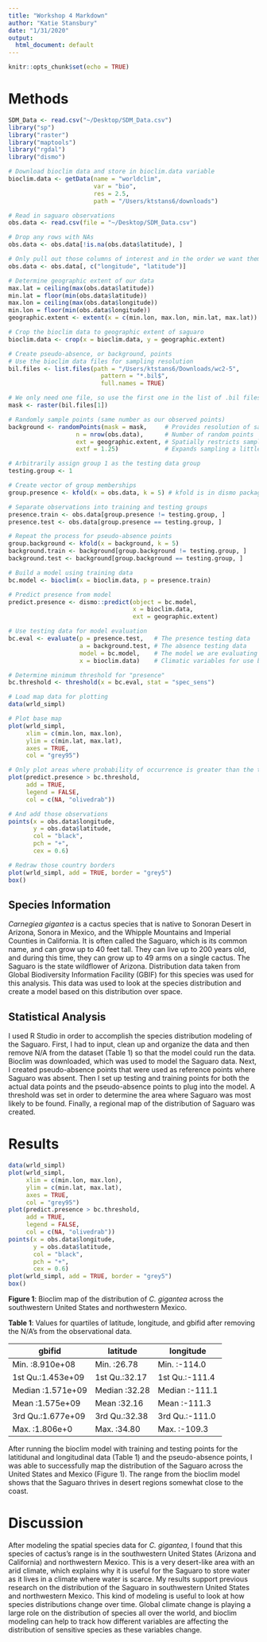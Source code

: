 ```yaml
---
title: "Workshop 4 Markdown"
author: "Katie Stansbury"
date: "1/31/2020"
output:
  html_document: default
---
```


```r
knitr::opts_chunk$set(echo = TRUE)
```

# Methods

```r
SDM_Data <- read.csv("~/Desktop/SDM_Data.csv")
library("sp")
library("raster")
library("maptools")
library("rgdal")
library("dismo")

# Download bioclim data and store in bioclim.data variable
bioclim.data <- getData(name = "worldclim",
                        var = "bio",
                        res = 2.5,
                        path = "/Users/ktstans6/downloads")

# Read in saguaro observations
obs.data <- read.csv(file = "~/Desktop/SDM_Data.csv")

# Drop any rows with NAs
obs.data <- obs.data[!is.na(obs.data$latitude), ]

# Only pull out those columns of interest and in the order we want them
obs.data <- obs.data[, c("longitude", "latitude")]

# Determine geographic extent of our data
max.lat = ceiling(max(obs.data$latitude))
min.lat = floor(min(obs.data$latitude))
max.lon = ceiling(max(obs.data$longitude))
min.lon = floor(min(obs.data$longitude))
geographic.extent <- extent(x = c(min.lon, max.lon, min.lat, max.lat))

# Crop the bioclim data to geographic extent of saguaro
bioclim.data <- crop(x = bioclim.data, y = geographic.extent)

# Create pseudo-absence, or background, points
# Use the bioclim data files for sampling resolution
bil.files <- list.files(path = "/Users/ktstans6/Downloads/wc2-5", 
                          pattern = "*.bil$", 
                          full.names = TRUE)

# We only need one file, so use the first one in the list of .bil files
mask <- raster(bil.files[1])

# Randomly sample points (same number as our observed points)
background <- randomPoints(mask = mask,     # Provides resolution of sampling points
                   n = nrow(obs.data),      # Number of random points
                   ext = geographic.extent, # Spatially restricts sampling
                   extf = 1.25)             # Expands sampling a little bit

# Arbitrarily assign group 1 as the testing data group
testing.group <- 1

# Create vector of group memberships
group.presence <- kfold(x = obs.data, k = 5) # kfold is in dismo package

# Separate observations into training and testing groups
presence.train <- obs.data[group.presence != testing.group, ]
presence.test <- obs.data[group.presence == testing.group, ]

# Repeat the process for pseudo-absence points
group.background <- kfold(x = background, k = 5)
background.train <- background[group.background != testing.group, ]
background.test <- background[group.background == testing.group, ]

# Build a model using training data
bc.model <- bioclim(x = bioclim.data, p = presence.train)

# Predict presence from model
predict.presence <- dismo::predict(object = bc.model, 
                                   x = bioclim.data, 
                                   ext = geographic.extent)

# Use testing data for model evaluation
bc.eval <- evaluate(p = presence.test,   # The presence testing data
                    a = background.test, # The absence testing data
                    model = bc.model,    # The model we are evaluating
                    x = bioclim.data)    # Climatic variables for use by model

# Determine minimum threshold for "presence"
bc.threshold <- threshold(x = bc.eval, stat = "spec_sens")

# Load map data for plotting
data(wrld_simpl)

# Plot base map
plot(wrld_simpl, 
     xlim = c(min.lon, max.lon),
     ylim = c(min.lat, max.lat),
     axes = TRUE, 
     col = "grey95")

# Only plot areas where probability of occurrence is greater than the threshold
plot(predict.presence > bc.threshold, 
     add = TRUE, 
     legend = FALSE, 
     col = c(NA, "olivedrab"))

# And add those observations
points(x = obs.data$longitude, 
       y = obs.data$latitude, 
       col = "black",
       pch = "+", 
       cex = 0.6)

# Redraw those country borders
plot(wrld_simpl, add = TRUE, border = "grey5")
box()
```

## Species Information
*Carnegiea gigantea* is a cactus species that is native to Sonoran Desert in Arizona, Sonora in Mexico, and the Whipple Mountains and Imperial Counties in California.  It is often called the Saguaro, which is its common name, and can grow up to 40 feet tall.  They can live up to 200 years old, and during this time, they can grow up to 49 arms on a single cactus.  The Saguaro is the state wildflower of Arizona.
Distribution data taken from Global Biodiversity Information Facility (GBIF) for this species was used for this analysis.  This data was used to look at the species distribution and create a model based on this distribution over space.

## Statistical Analysis
I used R Studio in order to accomplish the species distribution modeling of the Saguaro.  First, I had to input, clean up and organize the data and then remove N/A from the dataset (Table 1) so that the model could run the data.  Bioclim was downloaded, which was used to model the Saguaro data.  Next, I created pseudo-absence points that were used as reference points where Saguaro was absent.  Then I set up testing and training points for both the actual data points and the pseudo-absence points to plug into the model.  A threshold was set in order to determine the area where Saguaro was most likely to be found.  Finally, a regional map of the distribution of Saguaro was created.


# Results
```r
data(wrld_simpl)
plot(wrld_simpl, 
     xlim = c(min.lon, max.lon),
     ylim = c(min.lat, max.lat),
     axes = TRUE, 
     col = "grey95")
plot(predict.presence > bc.threshold, 
     add = TRUE, 
     legend = FALSE, 
     col = c(NA, "olivedrab"))
points(x = obs.data$longitude, 
       y = obs.data$latitude, 
       col = "black",
       pch = "+", 
       cex = 0.6)
plot(wrld_simpl, add = TRUE, border = "grey5")
box()
```
**Figure 1**: Bioclim map of the distribution of *C. gigantea* across the southwestern United States and northwestern Mexico.

**Table 1**: Values for quartiles of latitude, longitude, and gbifid after removing the N/A's from the observational data.

|      gbifid       |   latitude    |    longitude   |  
| ----------------- | ------------- | -------------- |   
| Min.   :8.910e+08 | Min.   :26.78 | Min.   :-114.0 |  
| 1st Qu.:1.453e+09 | 1st Qu.:32.17 | 1st Qu.:-111.4 |  
| Median :1.571e+09 | Median :32.28 | Median :-111.1 |  
| Mean   :1.575e+09 | Mean   :32.16 | Mean   :-111.3 |  
| 3rd Qu.:1.677e+09 | 3rd Qu.:32.38 | 3rd Qu.:-111.0 |  
| Max.   :1.806e+0  | Max.   :34.80 | Max.   :-109.3 | 

After running the bioclim model with training and testing points for the latitidunal and longitudinal data (Table 1) and the pseudo-absence points, I was able to successfully map the distribution of the Saguaro across the United States and Mexico (Figure 1).  The range from the bioclim model shows that the Saguaro thrives in desert regions somewhat close to the coast.


# Discussion
After modeling the spatial species data for *C. gigantea*, I found that this species of cactus's range is in the southwestern United States (Arizona and California) and northwestern Mexico.  This is a very desert-like area with an arid climate, which explains why it is useful for the Saguaro to store water as it lives in a climate where water is scarce.  My results support previous research on the distribution of the Saguaro in southwestern United States and northwestern Mexico.  This kind of modeling is useful to look at how species distributions change over time.  Global climate change is playing a large role on the distribution of species all over the world, and bioclim modeling can help to track how different variables are affecting the distribution of sensitive species as these variables change.